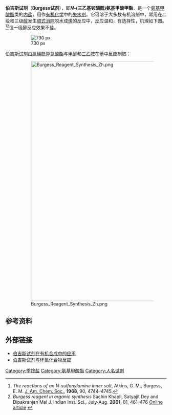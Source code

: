 {{Chembox
| ImageFile = Burgess Reagent.svg
| ImageSize = 
| IUPACName = 1-methoxy-''N''-triethylammoniosulfonyl-methanimidate
| OtherNames = 
| Section1 = {{Chembox Identifiers
| CASNo = 29684-56-8
| CASNo_Ref = {{cascite|changed|??}}
|   InChIKey  =  YSHOWEKUVWPFNR-UHFFFAOYAN
|   PubChem  =  2724994
|   ChemSpiderID  =  2007108
|   SMILES  =  O=S(=O)(N=C([O-])OC)[N+](CC)(CC)CC
|   InChI  =  1/C8H18N2O4S/c1-5-10(6-2,7-3)15(12,13)9-8(11)14-4/h5-7H2,1-4H3
}}
| Section2 = {{Chembox Properties
|  C=8 | H=18 | N=2 | O=4 | S=1
|  Appearance = 
|  Density = 
|  MeltingPt = 
|  BoilingPt = 
|  Solubility =
  }}
| Section3 = {{Chembox Hazards
|  MainHazards = 
|  FlashPt = 
|  Autoignition =
  }}
}}
'''伯吉斯试剂'''（'''Burgess试剂'''），即'''''N''-(三乙基铵磺酰)氨基甲酸甲酯'''，是一个[[氨基甲酸酯|氨基甲酸酯]]类的[[内盐|内盐]]，用作[[有机化学|有机化学]]中的[[失水剂|失水剂]]。它可溶于大多数有机溶剂中，常用在二级和三级[[醇|醇]]发生[[顺式消除|顺式消除]]脱水成[[烯|烯]]的反应中，反应温和，有选择性，机理如下图。<ref>''The reactions of an N-sulfonylamine inner salt'', Atkins, G. M., Burgess, E. M. [[J._Am._Chem._Soc.|J. Am. Chem. Soc.]], '''1968''', 90, 4744–4745.</ref><ref>''Burgess reagent in organic synthesis'' Sachin Khapli, Satyajit Dey and Dipakranjan Mal J. Indian Inst. Sci., July-Aug. '''2001''', 81, 461–476 [http://journal.library.iisc.ernet.in/vol200104/paper6/sachin.pdf Online article] {{Wayback|url=http://journal.library.iisc.ernet.in/vol200104/paper6/sachin.pdf |date=20040302130947 }}</ref>但一级醇反应效果不佳。

:[[File:Burgess_mechanism.png|730 px]]

伯吉斯试剂由[[氯磺酰异氰酸酯|氯磺酰异氰酸酯]]与[[甲醇|甲醇]]和[[三乙胺|三乙胺]]在[[苯|苯]]中反应制取：

:[[File:Burgess_Reagent_Synthesis_Zh.png|750px]]

== 参考资料 ==
{{Reflist}}

==外部链接==
*[https://web.archive.org/web/20040302130947/http://journal.library.iisc.ernet.in/vol200104/paper6/sachin.pdf 伯吉斯试剂在有机合成中的应用]
*[http://www.unb.br/iq/litmo/producao_cientifica/Burgess_reagent.pdf 伯吉斯试剂与环氧化合物反应]{{dead link|date=2017年11月 |bot=InternetArchiveBot |fix-attempted=yes }}
 

[[Category:季铵盐|Category:季铵盐]]
[[Category:氨基甲酸酯|Category:氨基甲酸酯]]
[[Category:人名试剂|Category:人名试剂]]